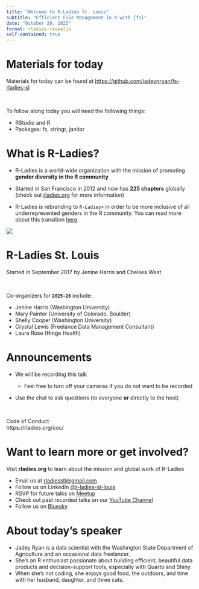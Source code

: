 ---
title: "Welcome to R-Ladies St. Louis"
subtitle: "Efficient File Management in R with {fs}"
date: "October 29, 2025"
format: rladies-revealjs
self-contained: true
---

# Materials for today

Materials for today can be found at [https://github.com/jadeynryan/fs-rladies-sl](https://github.com/jadeynryan/fs-rladies-sl)

<br>

To follow along today you will need the following things:

- RStudio and R 
- Packages: fs, stringr, janitor


# What is R-Ladies? {.smaller}

-   R-Ladies is a world-wide organization with the mission of promoting **gender diversity in the R community**

-   Started in San Francisco in 2012 and now has **225 chapters** globally (check out [rladies.org](https://rladies.org/) for more information)

-   R-Ladies is rebranding to `R-Ladies+` in order to be more inclusive of all underrepresented genders in the R community. You can read more about this transition [here](https://rladies.org/news/rebranding-rladies/).

![](img/rladies2023.jpg){fig-align="center"}

# R-Ladies St. Louis

Started in September 2017 by Jenine Harris and Chelsea West

<br>

Co-organizers for **`2025-26`** include:

-   Jenine Harris (Washington University)\
-   Mary Painter (University of Colorado, Boulder)\
-   Shelly Cooper (Washington University)\
-   Crystal Lewis (Freelance Data Management Consultant)\
-   Laura Rose (Hinge Health)

# Announcements

-   We will be recording this talk

    -   Feel free to turn off your cameras if you do not want to be recorded

-   Use the chat to ask questions (to everyone **or** directly to the host)

<br>

::: announce
Code of Conduct  
https://rladies.org/coc/
:::

# Want to learn more or get involved?

Visit **rladies.org** to learn about the mission and global work of R-Ladies

-   Email us at [rladiesstl\@gmail.com](mailto:rladiesstl@gmail.com)
-   Follow us on LinkedIn [\@r-ladies-st-louis](https://www.linkedin.com/company/r-ladies-st-louis/)
-   RSVP for future talks on [Meetup](https://www.meetup.com/R-Ladies-St-Louis/)
-   Check out past recorded talks on our [YouTube Channel](https://www.youtube.com/channel/UCQ7DcXWJm3es06U7lGmBDkw/featured)
- Follow us on [Bluesky](https://bsky.app/profile/r-ladies-stl.bsky.social)

# About today's speaker

- Jadey Ryan is a data scientist with the Washington State Department of Agriculture and an occasional data freelancer.
- She’s an R enthusiast passionate about building efficient, beautiful data products and decision-support tools, especially with Quarto and Shiny. 
- When she’s not coding, she enjoys good food, the outdoors, and time with her husband, daughter, and three cats. 
